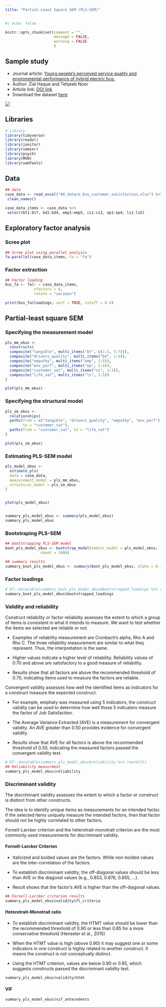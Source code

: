 ---
title: "Partial-Least Square SEM (PLS-SEM)"
---

```{r}
#| echo: false

knitr::opts_chunk$set(comment = "",
                      message = FALSE,
                      warning = FALSE
                      )

```

## Sample study

-   Journal article: [Young people's perceived service quality and environmental performance of hybrid electric bus.](https://doi.org/10.1016/j.tbs.2020.03.003)
-   Author: Zial Haque and Tehjeeb Noor
-   Article link: [DOI link](https://doi.org/10.1016/j.tbs.2020.03.003)
-   Download the dataset [here](https://ars.els-cdn.com/content/image/1-s2.0-S2214367X19302492-mmc1.xlsx)

![](plots/sample_study.png){fig-align="center"}


## Libraries

```{r}
# Library
library(tidyverse)
library(readxl)
library(janitor)
library(seminr)
library(psych)
library(MVN)
library(semTools)
```

## Data

```{r}
## data
case_data <- read_excel("00_data/e_bus_customer_satisfaction.xlsx") %>% 
 clean_names()

case_data_items <- case_data %>%
 select(bt1:bt7, bd1:bd4, emp1:emp5, cs1:cs3, ep1:ep4, ls1:ls5)
```

## Exploratory factor analysis

### Scree plot

```{r}
## Scree plot using parallel analysis
fa.parallel(case_data_items, fa = "fa")
```

### Factor extraction

```{r}
## Factor loading
bus_fa <- fa(r = case_data_items,
             nfactors = 6,
             rotate = "varimax")

print(bus_fa$loadings, sort = TRUE, cutoff = 0.4)
```

## Partial-least square SEM

### Specifying the measurement model

```{r}
pls_mm_ebus <- 
  constructs(
  composite("tangible", multi_items("bt", c(1:2, 5:7))),
  composite("drivers_quality", multi_items("bd", 1:4)),
  composite("empathy", multi_items("emp", 1:5)),
  composite("env_perf", multi_items("ep", 1:4)),
  composite("customer_sat", multi_items("cs", 1:3)),
  composite("life_sat", multi_items("ls", 1:5))
)

plot(pls_mm_ebus)
```

### Specifying the structural model

```{r}
pls_sm_ebus <- 
  relationships(
  paths(from = c("tangible", "drivers_quality", "empathy", "env_perf"),
        to = "customer_sat"),
  paths(from = "customer_sat", to = "life_sat")
)

plot(pls_sm_ebus)
```

### Estimating PLS-SEM model

```{r}

pls_model_ebus <- 
  estimate_pls(
  data = case_data,
  measurement_model = pls_mm_ebus,
  structural_model = pls_sm_ebus
)


plot(pls_model_ebus)


summary_pls_model_ebus <- summary(pls_model_ebus)
summary_pls_model_ebus
```

### Bootstraping PLS-SEM

```{r}

## bootstrapping PLS-SEM model
boot_pls_model_ebus <- bootstrap_model(seminr_model = pls_model_ebus,
                nboot = 1000)

## summary results
summary_boot_pls_model_ebus <- summary(boot_pls_model_ebus, alpha = 0.10)
```

### Factor loadings

```{r}
# DT::datatable(summary_boot_pls_model_ebus$bootstrapped_loadings %>% round(3))
summary_boot_pls_model_ebus$bootstrapped_loadings
```

### Validity and reliability

Construct reliability or factor reliability assesses the extent to which a group of items is consistent in what it intends to measure. We want to test whether the items we selected are reliable or not.

-   Examples of reliability measurement are Cronbach's alpha, Rho A and Rho C. The three reliability measurement are similar to what they represent. Thus, the interpretation is the same.

-   Higher values indicate a higher level of reliability. Reliability values of 0.70 and above are satisfactory to a good measure of reliability.

-   Results show that all factors are above the recommended threshold of 0.70, indicating items used to measure the factors are reliable.

Convergent validity assesses how well the identified items as indicators for a construct measure the expected construct.

-   For example, emphaty was measured using 5 indicators, the construct validity can be used to determine how well those 5 indicators measure the factor of Job Satisfaction.

-   The Average Variance Extracted (AVE) is a measurement for convergent validity. An AVE greater than 0.50 provides evidence for convergent validity.

-   Results show that AVE for all factors is above the recommended threshold of 0.50, indicating the measured factors passed the convergent validity test.

```{r}
# DT::datatable(summary_pls_model_ebus$reliability %>% round(3))
## Reliability measurment 
summary_pls_model_ebus$reliability
```

### Discriminant validity

The discriminant validity assesses the extent to which a factor or construct is distinct from other constructs.

The idea is to identify unique items as measurements for an intended factor. If the selected items uniquely measure the intended factors, then that factor should not be highly correlated to other factors.

Fornell-Larcker criterion and the heterotrait-monotrait criterion are the most commonly used measurements for discriminant validity.

#### Fornell-Larcker Criterion

-   Italicized and bolded values are the factors. While non-bolded values are the inter-correlation of the factors.

-   To establish discriminant validity, the off-diagonal values should be less than AVE or the diagonal values (e.g., 0.853, 0.876, 0.855, ...).

-   Result shows that the factor's AVE is higher than the off-diagonal values.

```{r}
## Fornell-Larcker criterion results
summary_pls_model_ebus$validity$fl_criteria
```

#### Heterotrait-Monotrait ratio

-   To establish discriminant validity, the HTMT value should be lower than the recommended threshold of 0.90 or less than 0.85 for a more conservative threshold (Henseler et al., 2015)

-   When the HTMT value is high (above 0.90) it may suggest one or some indicators in one construct is highly related to another construct. It means the construct is not conceptually distinct.

-   Using the HTMT criterion, values are below 0.90 or 0.85, which suggests constructs passed the discriminant validity test.

```{r}
summary_pls_model_ebus$validity$htmt
```

#### VIF

```{r}
summary_pls_model_ebus$vif_antecedents
```
